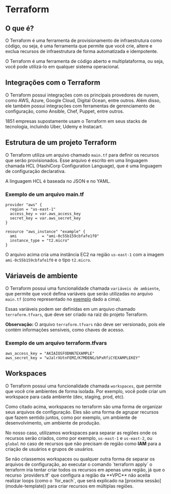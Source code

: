 
# Terraform

## O que é?

O Terraform é uma ferramenta de provisionamento de infraestrutura como código, 
ou seja, é uma ferramenta que permite que você crie, altere e exclua recursos de 
infraestrutura de forma automatizada e idempotente. 

O Terraform é uma ferramenta 
de código aberto e multiplataforma, ou seja, você pode utilizá-lo em qualquer sistema 
operacional.

## Integrações com o Terraform

O Terraform possui integrações com os principais provedores de nuvem, como
AWS, Azure, Google Cloud, Digital Ocean, entre outros. Além disso, ele também
possui integrações com ferramentas de gerenciamento de configuração, como
Ansible, Chef, Puppet, entre outros.

<Callout emoji="📚" title="Referências">
  1851 empresas supostamente usam o Terraform em seus stacks de tecnologia, incluindo Uber, Udemy e Instacart.
</Callout>

## Estrutura de um projeto Terraform

O Terraform utiliza um arquivo chamado `main.tf` para definir os recursos que
serão provisionados. Esse arquivo é escrito em uma linguagem chamada HCL (HashiCorp
Configuration Language), que é uma linguagem de configuração declarativa.

<Callout emoji="📚" title="Referências">
  A linguagem HCL é baseada no JSON e no YAML.
</Callout>

### Exemplo de um arquivo main.tf

```hcl
provider "aws" {
  region = "us-east-1"
  access_key = var.aws_access_key
  secret_key = var.aws_secret_key
}

resource "aws_instance" "example" {
  ami           = "ami-0c55b159cbfafe1f0"
  instance_type = "t2.micro"
}
```

O arquivo acima cria uma instância EC2 na região `us-east-1` com a imagem
`ami-0c55b159cbfafe1f0` e o tipo `t2.micro`.


## Váriaveis de ambiente

O Terraform possui uma funcionalidade chamada `variáveis de ambiente`, que
permite que você defina variáveis que serão utilizadas no arquivo `main.tf` (como representado no [exemplo](introduction#exemplo-de-um-arquivo-maintf) dado a cima). 

Essas
variáveis podem ser definidas em um arquivo chamado `terraform.tfvars`, que deve
ser criado na raiz do projeto Terraform.

<Callout emoji="📝">
  <strong>Observação:</strong> O arquivo <code>terraform.tfvars</code> não deve ser
  versionado, pois ele contém informações sensíveis, como chaves de acesso.
</Callout>

### Exemplo de um arquivo terraform.tfvars

```hcl
aws_access_key = "AKIAIOSFODNN7EXAMPLE"
aws_secret_key = "wJalrXUtnFEMI/K7MDENG/bPxRfiCYEXAMPLEKEY"
```

## Workspaces

O Terraform possui uma funcionalidade chamada `workspaces`, que permite que você
crie ambientes de forma isolada. Por exemplo, você pode criar um workspace para
cada ambiente (dev, staging, prod, etc).

Como citado acima, workspaces no terraform são uma forma de organizar seus arquivos de configuração.
Eles são uma forma de agrupar recursos que fazem sentido juntos, como por exemplo, um ambiente de desenvolvimento, um ambiente de produção.

No nosso caso, utilizamos workspaces para separar as regiões onde os recursos serão criados, como por exemplo, `us-east-1` e `us-east-2`, ou 
`global` no caso de recursos que não precisam de região como **IAM** para a criação de usuários e grupos de usuários.

<Callout emoji="⚠️">
    Se não criassemos workspaces ou qualquer outra forma de separar os arquivos de configuração, ao executar o comando `terraform apply` 
    o terraform iria tentar criar todos os recursos em apenas uma região, já que o recurso `providers.tf` que configura a região da **VPC** 
    não aceita realizar loops (como o `for_each`, que será explicado na [proxima sessão](module-template)) para
    criar recursos em múltiplas regiões.
</Callout>